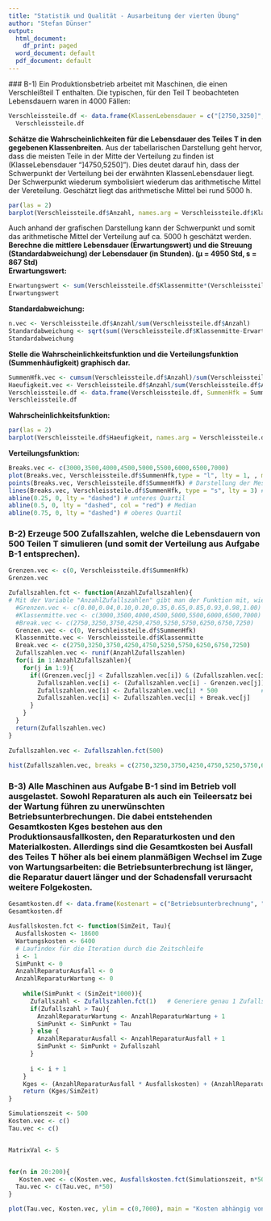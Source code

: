 ```yaml
---
title: "Statistik und Qualität - Ausarbeitung der vierten Übung"
author: "Stefan Dünser"
output:
  html_document:
    df_print: paged
  word_document: default
  pdf_document: default
---
```

  ### B-1) Ein Produktionsbetrieb arbeitet mit Maschinen, die einen Verschleißteil T enthalten. Die typischen, für den Teil T beobachteten Lebensdauern waren in 4000 Fällen:
```r
Verschleissteile.df <- data.frame(KlassenLebensdauer = c("[2750,3250]","]3250,3750]","]3750,4250]","]4250,4750]","]4750,5250]","]5250,5750]","]5750,6250]","]6250,6750]", "]6750,7250]"), Klassenbreite = rep(500.00,9), Klassenmitte = c(3000.00,3500.00,4000.00,4500.00,5000.00,5500.00,6000.00,6500.00,7000.00), Anzahl = c(160,240,400,600,1200,800,320,200,80))
  Verschleissteile.df
```
**Schätze die Wahrscheinlichkeiten für die Lebensdauer des Teiles T in den gegebenen Klassenbreiten.**
Aus der tabellarischen Darstellung geht hervor, dass die meisten Teile in der Mitte der Verteilung zu finden ist (KlasseLebensdauer "]4750,5250]"). Dies deutet darauf hin, dass der Schwerpunkt der Verteilung bei der erwähnten KlassenLebensdauer liegt. Der Schwerpunkt wiederum symbolisiert wiederum das arithmetische Mittel der Vereteilung. Geschätzt liegt das arithmetische Mittel bei rund 5000 h. 
```r
par(las = 2)
barplot(Verschleissteile.df$Anzahl, names.arg = Verschleissteile.df$KlassenLebensdauer, ylab = "Anzahl der Teile", main = "Lebensdauer eines Teils", col = "blue")
```
Auch anhand der grafischen Darstellung kann der Schwerpunkt und somit das arithmetische Mittel der Verteilung auf ca. 5000 h geschätzt werden.
\ 
\
**Berechne die mittlere Lebensdauer (Erwartungswert) und die Streuung (Standardabweichung) der Lebensdauer (in Stunden). (µ = 4950 Std, s = 867 Std)**
\
**Erwartungswert:**\
```r
Erwartungswert <- sum(Verschleissteile.df$Klassenmitte*(Verschleissteile.df$Anzahl/sum(Verschleissteile.df$Anzahl)))
Erwartungswert
```
**Standardabweichung:**\
```r
n.vec <- Verschleissteile.df$Anzahl/sum(Verschleissteile.df$Anzahl)
Standardabweichung <- sqrt(sum((Verschleissteile.df$Klassenmitte-Erwartungswert)^2*n.vec))
Standardabweichung
```
**Stelle die Wahrscheinlichkeitsfunktion und die Verteilungsfunktion (Summenhäufigkeit) graphisch dar.**\
```r
SummenHfk.vec <- cumsum(Verschleissteile.df$Anzahl)/sum(Verschleissteile.df$Anzahl)
Haeufigkeit.vec <- Verschleissteile.df$Anzahl/sum(Verschleissteile.df$Anzahl)
Verschleissteile.df <- data.frame(Verschleissteile.df, SummenHfk = SummenHfk.vec, Haeufigkeit = Haeufigkeit.vec)
Verschleissteile.df
```
**Wahrscheinlichkeitsfunktion:**\
```r
par(las = 2)
barplot(Verschleissteile.df$Haeufigkeit, names.arg = Verschleissteile.df$KlassenLebensdauer, ylab = "rel. Häufigkeit", main = "Lebensdauer eines Teils", col = "blue", ylim = c(0.00,0.35))
```
  
**Verteilungsfunktion:**\
```r
Breaks.vec <- c(3000,3500,4000,4500,5000,5500,6000,6500,7000)
plot(Breaks.vec, Verschleissteile.df$SummenHfk,type = "l", lty = 1, , main = "Summenhäufigkeit der Verschleißteilelebensdauer", xlab = "Lebensdauer in h", ylab = "relative Häufigkeit")
points(Breaks.vec, Verschleissteile.df$SummenHfk) # Darstellung der Messpunkte als Punkte
lines(Breaks.vec, Verschleissteile.df$SummenHfk, type = "s", lty = 3) # Darstellung der Steigungsdreiecke
abline(0.25, 0, lty = "dashed") # unteres Quartil
abline(0.5, 0, lty = "dashed", col = "red") # Median
abline(0.75, 0, lty = "dashed") # oberes Quartil
```

### B-2) Erzeuge 500 Zufallszahlen, welche die Lebensdauern von 500 Teilen T simulieren (und somit der Verteilung aus Aufgabe B-1 entsprechen).
```r
Grenzen.vec <- c(0, Verschleissteile.df$SummenHfk)
Grenzen.vec
```
  
```r
Zufallszahlen.fct <- function(AnzahlZufallszahlen){
# Mit der Variable "AnzahlZufallszahlen" gibt man der Funktion mit, wie viele Zufallszahlen generiert werden sollen.
  #Grenzen.vec <- c(0.00,0.04,0.10,0.20,0.35,0.65,0.85,0.93,0.98,1.00)
  #Klassenmitte.vec <- c(3000,3500,4000,4500,5000,5500,6000,6500,7000)
  #Break.vec <- c(2750,3250,3750,4250,4750,5250,5750,6250,6750,7250)
  Grenzen.vec <- c(0, Verschleissteile.df$SummenHfk)
  Klassenmitte.vec <- Verschleissteile.df$Klassenmitte
  Break.vec <- c(2750,3250,3750,4250,4750,5250,5750,6250,6750,7250)
  Zufallszahlen.vec <- runif(AnzahlZufallszahlen)
  for(i in 1:AnzahlZufallszahlen){
    for(j in 1:9){
      if((Grenzen.vec[j] < Zufallszahlen.vec[i]) & (Zufallszahlen.vec[i] < Grenzen.vec[j+1])){
        Zufallszahlen.vec[i] <- (Zufallszahlen.vec[i] - Grenzen.vec[j])/(Grenzen.vec[j+1] - Grenzen.vec[j])
        Zufallszahlen.vec[i] <- Zufallszahlen.vec[i] * 500            #Klassenbreit
        Zufallszahlen.vec[i] <- Zufallszahlen.vec[i] + Break.vec[j]
      }
    }
  }
  return(Zufallszahlen.vec)
}
  
Zufallszahlen.vec <- Zufallszahlen.fct(500)
  
hist(Zufallszahlen.vec, breaks = c(2750,3250,3750,4250,4750,5250,5750,6250,6750,7250), main = "Verteilung Zufallszahlen Lebensdauer", xlab = "Lebensdauer in h", right = TRUE, ylab = "absolute Häufigkeit", col = "blue", ylim = c(0,150), xlim = c(2000,8000))
```
### B-3) Alle Maschinen aus Aufgabe B-1 sind im Betrieb voll ausgelastet. Sowohl Reparaturen als auch ein Teileersatz bei der Wartung führen zu unerwünschten Betriebsunterbrechungen. Die dabei entstehenden Gesamtkosten Kges bestehen aus den Produktionsausfallkosten, den Reparaturkosten und den Materialkosten. Allerdings sind die Gesamtkosten bei Ausfall des Teiles T höher als bei einem planmäßigen Wechsel im Zuge von Wartungsarbeiten: die Betriebsunterbrechung ist länger, die Reparatur dauert länger und der Schadensfall verursacht weitere Folgekosten.
```r
Gesamtkosten.df <- data.frame(Kostenart = c("Betriebsunterbrechnung", "Reparatur", "Material", "Folgeschäden", "Gesamtkosten"), ErsatzNachAusfall = c(15600,1000,800,1200,18600), KostenBeiWartung = c(5200,400,800,0,6400))
Gesamtkosten.df
```
  
```r
Ausfallskosten.fct <- function(SimZeit, Tau){
  Ausfallskosten <- 18600
  Wartungskosten <- 6400
  # Laufindex für die Iteration durch die Zeitschleife
  i <- 1 
  SimPunkt <- 0
  AnzahlReparaturAusfall <- 0
  AnzahlReparaturWartung <- 0
      
    while(SimPunkt < (SimZeit*1000)){
      Zufallszahl <- Zufallszahlen.fct(1)   # Generiere genau 1 Zufallszahl
      if(Zufallszahl > Tau){
        AnzahlReparaturWartung <- AnzahlReparaturWartung + 1
        SimPunkt <- SimPunkt + Tau
      } else {
        AnzahlReparaturAusfall <- AnzahlReparaturAusfall + 1
        SimPunkt <- SimPunkt + Zufallszahl
      }
      
      i <- i + 1
    }
    Kges <- (AnzahlReparaturAusfall * Ausfallskosten) + (AnzahlReparaturWartung * Wartungskosten)
    return (Kges/SimZeit)
}
```

```r
Simulationszeit <- 500
Kosten.vec <- c()
Tau.vec <- c()


MatrixVal <- 5


for(n in 20:200){
   Kosten.vec <- c(Kosten.vec, Ausfallskosten.fct(Simulationszeit, n*50))
  Tau.vec <- c(Tau.vec, n*50)
}

plot(Tau.vec, Kosten.vec, ylim = c(0,7000), main = "Kosten abhängig von Wartungsintervall", ylab = "Kosten", xlab = "Wartungsintervall in h", col = "blue", type = "o", lty = 1)
```
  
